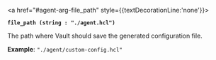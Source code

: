 <a id="agent-arg-file_path" />

<a href="#agent-arg-file_path" style={{textDecorationLine:'none'}}>

**`file_path (string : "./agent.hcl")`**

</a>

The path where Vault should save the generated configuration file.

**Example**: `"./agent/custom-config.hcl"`